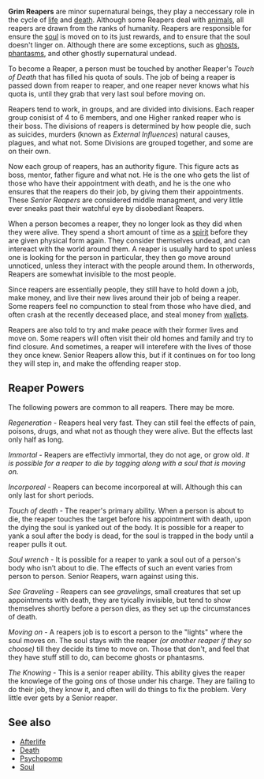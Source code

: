 '''Grim Reapers''' are minor supernatural beings, they play a neccessary role in the cycle of [[life]] and [[death]]. Although some Reapers deal with [[animal]]s, all reapers are drawn from the ranks of humanity. Reapers are responsible for ensure the [[soul]] is moved on to its just rewards, and to ensure that the soul doesn't linger on. Although there are some exceptions, such as [[ghost]]s, [[phantasm]]s, and other ghostly supernatural undead.

To become a Reaper, a person must be touched by another Reaper's ''Touch of Death'' that has filled his quota of souls. The job of being a reaper is passed down from reaper to reaper, and one reaper never knows what his quota is, until they grab that very last soul before moving on.

Reapers tend to work, in groups, and are divided into divisions. Each reaper group conisist of 4 to 6 members, and one Higher ranked reaper who is their boss. The divisions of reapers is determined by how people die, such as suicides, murders (known as ''External Influences'') natural causes, plagues, and what not. Some Divisions are grouped together, and some are on their own.

Now each group of reapers, has an authority figure. This figure acts as boss, mentor, father figure and what not. He is the one who gets the list of those who have their appointment with death, and he is the one who ensures that the reapers do their job, by giving them their appointments. These ''Senior Reapers'' are considered middle managment, and very little ever sneaks past their watchful eye by disobediant Reapers.

When a person becomes a reaper, they no longer look as they did when they were alive. They spend a short amount of time as a [[spirit]] before they are given physical form again. They consider themselves undead, and can intereact with the world around them. A reaper is usually hard to spot unless one is looking for the person in particular, they then go move around unnoticed, unless they interact with the people around them. In otherwords, Reapers are somewhat invisible to the most people.

Since reapers are essentially people, they still have to hold down a job, make money, and live their new lives around their job of being a reaper. Some reapers feel no compunction to steal from those who have died, and often crash at the recently deceased place, and steal money from [[wallet]]s.

Reapers are also told to try and make peace with their former lives and move on. Some reapers will often visit their old homes and family and try to find closure. And sometimes, a reaper will interefere with the lives of those they once knew. Senior Reapers allow this, but if it continues on for too long they will step in, and make the offending reaper stop.

== Reaper Powers ==

The following powers are common to all reapers. There may be more.

''Regeneration'' - Reapers heal very fast. They can still feel the effects of pain, poisons, drugs, and what not as though they were alive. But the effects last only half as long.

''Immortal'' - Reapers are effectivly immortal, they do not age, or grow old. ''It is possible for a reaper to die by tagging along with a soul that is moving on.''

''Incorporeal'' - Reapers can become incorporeal at will. Although this can only last for short periods.

''Touch of death'' - The reaper's primary ability. When a person is about to die, the reaper touches the target before his appointment with death, upon the dying the soul is yanked out of the body. It is possible for a reaper to yank a soul after the body is dead, for the soul is trapped in the body until a reaper pulls it out.

''Soul wrench'' - It is possible for a reaper to yank a soul out of a person's body who isn’t about to die. The effects of such an event varies from person to person. Senior Reapers, warn against using this.

''See Graveling'' - Reapers can see ''gravelings'', small creatures that set up appointments with death, they are tyically invisible, but tend to show themselves shortly before a person dies, as they set up the circumstances of death.

''Moving on'' - A reapers job is to escort a person to the "lights" where the soul moves on. The soul stays with the reaper ''(or another reaper if they so choose)'' till they decide its time to move on. Those that don't, and feel that they have stuff still to do, can become ghosts or phantasms.

''The Knowing'' - This is a senior reaper ability. This ability gives the reaper the knowlege of the going ons of those under his charge. They are failing to do their job, they know it, and often will do things to fix the problem. Very little ever gets by a Senior reaper.

== See also ==

*[[Afterlife]]
*[[Death]]
*[[Psychopomp]]
*[[Soul]]